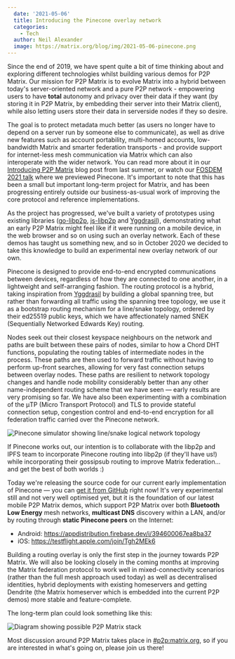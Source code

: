 ```yaml
---
  date: '2021-05-06'
  title: Introducing the Pinecone overlay network
  categories:
    - Tech
  author: Neil Alexander
  image: https://matrix.org/blog/img/2021-05-06-pinecone.png
---
```


Since the end of 2019, we have spent quite a bit of time thinking about and exploring different technologies whilst building various demos for P2P Matrix.  Our mission for P2P Matrix is to evolve Matrix into a hybrid between today's server-oriented network and a pure P2P network - empowering users to have **total** autonomy and privacy over their data if they want (by storing it in P2P Matrix, by embedding their server into their Matrix client), while also letting users store their data in serverside nodes if they so desire.  

The goal is to protect metadata much better (as users no longer have to depend on a server run by someone else to communicate), as well as drive new features such as account portability, multi-homed accounts, low-bandwidth Matrix and smarter federation transports - and provide support for internet-less mesh communication via Matrix which can also interoperate with the wider network.  You can read more about it in our [Introducing P2P Matrix](https://matrix.org/blog/2020/06/02/introducing-p-2-p-matrix/) blog post from last summer, or watch our [FOSDEM 2021 talk](https://fosdem.org/2021/schedule/event/matrix_pinecones/) where we previewed Pinecone.  It's important to note that this has been a small but important long-term project for Matrix, and has been progressing entirely outside our business-as-usual work of improving the core protocol and reference implementations.

As the project has progressed, we've built a variety of prototypes using existing libraries ([go-libp2p](https://github.com/libp2p/go-libp2p), [js-libp2p](https://github.com/libp2p/js-libp2p) and [Yggdrasil](https://github.com/yggdrasil-network/yggdrasil-go)), demonstrating what an early P2P Matrix might feel like if it were running on a mobile device, in the web browser and so on using such an overlay network. Each of these demos has taught us something new, and so in October 2020 we decided to take this knowledge to build an experimental new overlay network of our own.

Pinecone is designed to provide end-to-end encrypted communications between devices, regardless of how they are connected to one another, in a lightweight and self-arranging fashion. The routing protocol is a hybrid, taking inspiration from [Yggdrasil](https://github.com/yggdrasil-network/yggdrasil-go) by building a global spanning tree, but rather than forwarding all traffic using the spanning tree topology, we use it as a bootstrap routing mechanism for a line/snake topology, ordered by their ed25519 public keys, which we have affectionately named SNEK (Sequentially Networked Edwards Key) routing.

Nodes seek out their closest keyspace neighbours on the network and paths are built between these pairs of nodes, similar to how a Chord DHT functions, populating the routing tables of intermediate nodes in the process. These paths are then used to forward traffic without having to perform up-front searches, allowing for very fast connection setups between overlay nodes. These paths are resilient to network topology changes and handle node mobility considerably better than any other name-independent routing scheme that we have seen — early results are very promising so far. We have also been experimenting with a combination of the μTP (Micro Transport Protocol) and TLS to provide stateful connection setup, congestion control and end-to-end encryption for all federation traffic carried over the Pinecone network.

![Pinecone simulator showing line/snake logical network topology](/blog/img/2021-05-06-pineconesim.png)

If Pinecone works out, our intention is to collaborate with the libp2p and IPFS team to incorporate Pinecone routing into libp2p (if they'll have us!) while incorporating their gossipsub routing to improve Matrix federation... and get the best of both worlds :)

Today we're releasing the source code for our current early implementation of Pinecone — you can [get it from GitHub](https://github.com/matrix-org/pinecone) right now! It's very experimental still and not very well optimised yet, but it is the foundation of our latest mobile P2P Matrix demos, which support P2P Matrix over both **Bluetooth Low Energy** mesh networks, **multicast DNS** discovery within a LAN, and/or by routing through **static Pinecone peers** on the Internet:

* Android: https://appdistribution.firebase.dev/i/394600067ea8ba37
* iOS: https://testflight.apple.com/join/Tgh2MEk6

Building a routing overlay is only the first step in the journey towards P2P Matrix. We will also be looking closely in the coming months at improving the Matrix federation protocol to work well in mixed-connectivity scenarios (rather than the full mesh approach used today) as well as decentralised identities, hybrid deployments with existing homeservers and getting Dendrite (the Matrix homeserver which is embedded into the current P2P demos) more stable and feature-complete.

The long-term plan could look something like this:

![Diagram showing possible P2P Matrix stack](/blog/img/2021-05-06-pinecone.png)

Most discussion around P2P Matrix takes place in [#p2p:matrix.org](http://matrix.to/#/#p2p:matrix.org), so if you are interested in what's going on, please join us there!
